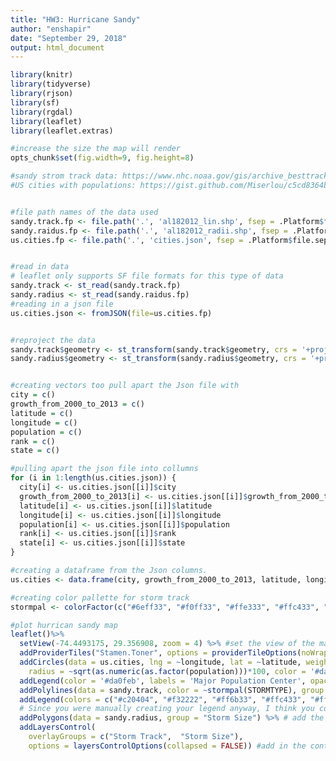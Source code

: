 ```yaml
---
title: "HW3: Hurricane Sandy"
author: "enshapir"
date: "September 29, 2018"
output: html_document
---
```


```r
library(knitr)
library(tidyverse)
library(rjson)
library(sf)
library(rgdal)
library(leaflet)
library(leaflet.extras)

#increase the size the map will render
opts_chunk$set(fig.width=9, fig.height=8)

```

```r

#sandy strom track data: https://www.nhc.noaa.gov/gis/archive_besttrack_results.php?id=al18&year=2012&name=Hurricane%20SANDY
#US cities with populations: https://gist.github.com/Miserlou/c5cd8364bf9b2420bb29


#file path names of the data used
sandy.track.fp <- file.path('.', 'al182012_lin.shp', fsep = .Platform$file.sep)
sandy.raidus.fp <- file.path('.', 'al182012_radii.shp', fsep = .Platform$file.sep)
us.cities.fp <- file.path('.', 'cities.json', fsep = .Platform$file.sep)


#read in data
# leaflet only supports SF file formats for this type of data
sandy.track <- st_read(sandy.track.fp)
sandy.radius <- st_read(sandy.raidus.fp)
#reading in a json file
us.cities.json <- fromJSON(file=us.cities.fp)


#reproject the data
sandy.track$geometry <- st_transform(sandy.track$geometry, crs = '+proj=longlat +datum=WGS84')
sandy.radius$geometry <- st_transform(sandy.radius$geometry, crs = '+proj=longlat +datum=WGS84')


#creating vectors too pull apart the Json file with
city = c()
growth_from_2000_to_2013 = c()
latitude = c()
longitude = c()
population = c()
rank = c()
state = c()

#pulling apart the json file into collumns
for (i in 1:length(us.cities.json)) {
  city[i] <- us.cities.json[[i]]$city
  growth_from_2000_to_2013[i] <- us.cities.json[[i]]$growth_from_2000_to_2013
  latitude[i] <- us.cities.json[[i]]$latitude
  longitude[i] <- us.cities.json[[i]]$longitude
  population[i] <- us.cities.json[[i]]$population
  rank[i] <- us.cities.json[[i]]$rank
  state[i] <- us.cities.json[[i]]$state
}

#creating a dataframe from the Json columns. 
us.cities <- data.frame(city, growth_from_2000_to_2013, latitude, longitude, population, rank, state)

```

```r

#creating color pallette for storm track
stormpal <- colorFactor(c("#6eff33", "#f0ff33", "#ffe333", "#ffc433", "#ff6b33", "#f32222", "#c20404"), c("Low", "Tropical Depression", "Extratropical Cyclone", "Tropical Storm", "Hurricane1", "Hurricane2", "Hurricane3"))

#plot hurrican sandy map
leaflet()%>% 
  setView(-74.4493175, 29.356908, zoom = 4) %>% #set the view of the map
  addProviderTiles("Stamen.Toner", options = providerTileOptions(noWrap = TRUE)) %>% #chose a black and white map so colors will pop
  addCircles(data = us.cities, lng = ~longitude, lat = ~latitude, weight = 1,
    radius = ~sqrt(as.numeric(as.factor(population)))*100, color = '#da0feb') %>% #added the circles over large population areas and legend for this layer
  addLegend(color = '#da0feb', labels = 'Major Population Center', opacity = 1) %>% 
  addPolylines(data = sandy.track, color = ~stormpal(STORMTYPE), group = "Storm Track") %>% #add the strom track line
  addLegend(colors = c("#c20404", "#f32222", "#ff6b33", "#ffc433", "#ffe333", "#f0ff33", "#6eff33"), labels = c("Hurricane3", "Hurricane2", "Hurricane1", "Tropical Storm", "Extratropical Cyclone", "Tropical Depression", "Low"), title = "Storm Track", opacity = 1) %>% #manually add in storm track legend becuase the feature is not supported to do it atuomatically
  # Since you were manually creating your legend anyway, I think you could have put all of them together, but maybe that would look silly, so I took off a whole .2 points
  addPolygons(data = sandy.radius, group = "Storm Size") %>% # add the size of the hurricane
  addLayersControl(
    overlayGroups = c("Storm Track",  "Storm Size"),
    options = layersControlOptions(collapsed = FALSE)) #add in the controls to turn the layers on and off


```


